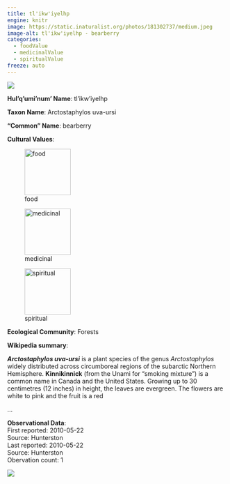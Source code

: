 ```yaml
---
title: tl'ikw'iyelhp
engine: knitr
image: https://static.inaturalist.org/photos/181302737/medium.jpeg
image-alt: tl'ikw'iyelhp - bearberry
categories:
  - foodValue
  - medicinalValue
  - spiritualValue
freeze: auto
---
```

![](https://static.inaturalist.org/photos/181302737/medium.jpeg){fig-alt="tl'ikw'iyelhp - bearberry"}

**Hul'q'umi'num' Name**: tl'ikw'iyelhp



**Taxon Name**: Arctostaphylos uva-ursi

**"Common" Name**: bearberry

**Cultural Values**:  

::: {layout-nrow=1 style="width:60%"}
![food](/files/food.svg){width=106px}

![medicinal](/files/medicinal.svg){width=106px}

![spiritual](/files/spiritual.svg){width=106px}
:::

**Ecological Community**: Forests

**Wikipedia summary**:  
<p class="mw-empty-elt">
</p>

<p><i><b>Arctostaphylos uva-ursi</b></i> is a plant species of the genus <i>Arctostaphylos</i> widely distributed across circumboreal regions of the subarctic Northern Hemisphere. <b>Kinnikinnick</b> (from the Unami for "smoking mixture") is a common name in Canada and the United States. Growing up to 30 centimetres (12 inches) in height, the leaves are evergreen. The flowers are white to pink and the fruit is a red</p>...

**Observational Data**:   
First reported: 2010-05-22  
Source: Hunterston  
Last reported: 2010-05-22  
Source: Hunterston  
Obervation count: 1

![](community_dist.png)
